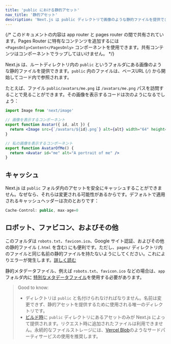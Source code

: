 ```yaml
---
title: 'public における静的アセット'
nav_title: '静的アセット'
description: 'Next.js は public ディレクトリで画像のような静的ファイルを提供できます。ここでその仕組みを学べます。'
---
```


{/* このドキュメントの内容は app router と pages router の間で共有されています。Pages Router に特有なコンテンツを追加するには `<PagesOnly>Content</PagesOnly>` コンポーネントを使用できます。共有コンテンツはコンポーネントでラップしてはいけません。 */}

Next.js は、ルートディレクトリ内の `public` というフォルダにある画像のような静的ファイルを提供できます。`public` 内のファイルは、ベースURL (`/`) から開始してコード内で参照されます。

たとえば、ファイル `public/avatars/me.png` は `/avatars/me.png` パスを訪問することで見ることができます。その画像を表示するコードは次のようになるでしょう：

```jsx filename="avatar.js"
import Image from 'next/image'

// 画像を表示するコンポーネント
export function Avatar({ id, alt }) {
  return <Image src={`/avatars/${id}.png`} alt={alt} width="64" height="64" />
}

// 私の画像を表示するコンポーネント
export function AvatarOfMe() {
  return <Avatar id="me" alt="A portrait of me" />
}
```

## キャッシュ

Next.js は `public` フォルダ内のアセットを安全にキャッシュすることができません。なぜなら、それらは変更される可能性があるからです。デフォルトで適用されるキャッシュヘッダーは次のとおりです：

```jsx
Cache-Control: public, max-age=0
```

## ロボット、ファビコン、およびその他

<PagesOnly>

このフォルダは `robots.txt`、`favicon.ico`、Google サイト認証、およびその他の静的ファイル (`.html` を含む) にも便利です。ただし、`pages/` ディレクトリ内のファイルと同じ名前の静的ファイルを持たないようにしてください。これによりエラーが発生します。[詳しく読む](/docs/messages/conflicting-public-file-page)

</PagesOnly>

<AppOnly>

静的メタデータファイル、例えば `robots.txt`、`favicon.ico` などの場合は、`app` フォルダ内に [特別なメタデータファイル](/docs/app/api-reference/file-conventions/metadata)を使用する必要があります。

</AppOnly>

> Good to know:
>
> - ディレクトリは `public` と名付けられなければなりません。名前は変更できず、静的アセットを提供するために使用される唯一のディレクトリです。
> - [ビルド時](/docs/app/api-reference/cli/next#next-build-options)に `public` ディレクトリにあるアセットのみが Next.js によって提供されます。リクエスト時に追加されたファイルは利用できません。永続的なファイルストレージには、[Vercel Blob](https://vercel.com/docs/storage/vercel-blob?utm_source=next-site&utm_medium=docs&utm_campaign=next-website)のようなサードパーティサービスの使用を推奨します。